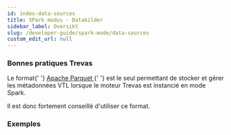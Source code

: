 ```yaml
---
id: index-data-sources
title: SPark modus - Datakilder
sidebar_label: Oversikt
slug: /developer-guide/spark-mode/data-sources
custom_edit_url: null
---
```



### Bonnes pratiques Trevas

<p>
	Le format{' '}
	<a href={useBaseUrl('/developer-guide/spark-mode/data-sources/parquet')}>
		Apache Parquet
	</a>{' '}
	est le seul permettant de stocker et gérer les métadonnées VTL lorsque le
	moteur Trevas est instancié en mode Spark.
</p>
<p>Il est donc fortement conseillé d'utiliser ce format.</p>

### Exemples

<div>
	<div className="row">
		<div className="col">
			<Card
				title="Apache Parquet"
				page={useBaseUrl('/developer-guide/spark-mode/data-sources/parquet')}
			/>
		</div>
		<div className="col">
			<Card
				title="CSV"
				page={useBaseUrl('/developer-guide/spark-mode/data-sources/csv')}
			/>
		</div>
		<div className="col">
			<Card
				title="JDBC"
				page={useBaseUrl('/developer-guide/spark-mode/data-sources/jdbc')}
			/>
		</div>
	</div>
	<div className="row">
		<div className="col">
			<Card
				title="Others"
				page={useBaseUrl('/developer-guide/spark-mode/data-sources/others')}
			/>
		</div>
	</div>
</div>
